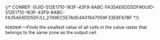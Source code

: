 

{/* CONREF: GUID-512E1710-163F-43F9-8ABC-FA35AE6DD5DF#GUID-512E1710-163F-43F9-8ABC-FA35AE6DD5DF/LI_2769EC5E7A0E4A01847059F33E8F67BF  */}

`MINIMUM` —Finds the smallest value of all cells in the value raster that belongs to the same zone as the output cell.
